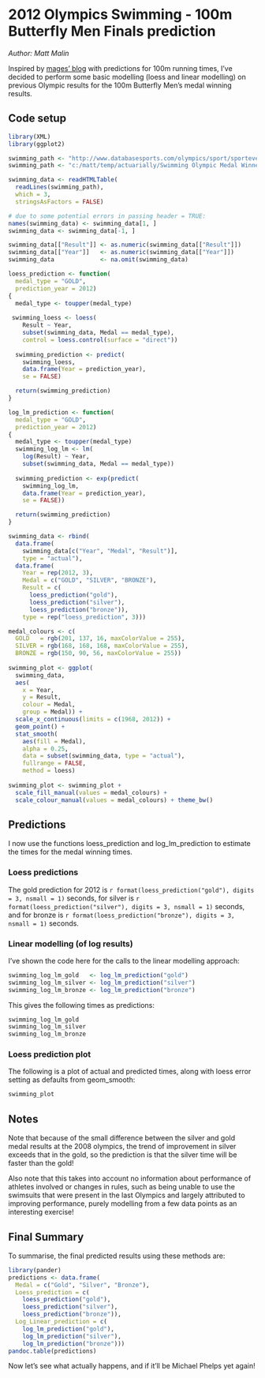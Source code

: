 # 2012 Olympics Swimming - 100m Butterfly Men Finals prediction

*Author: Matt Malin*

Inspired by [mages' blog](http://lamages.blogspot.co.uk/2012/07/london-olympics-and-prediction-for-100m.html)
with predictions for 100m running times, I've decided to perform some basic 
modelling (loess and linear modelling) on previous Olympic results for the 100m 
Butterfly Men's medal winning results.

## Code setup
```r
library(XML)
library(ggplot2)

swimming_path <- "http://www.databasesports.com/olympics/sport/sportevent.htm?sp=SWI&enum=200"
swimming_path <- "c:/matt/temp/actuarially/Swimming Olympic Medal Winners.htm"

swimming_data <- readHTMLTable(
  readLines(swimming_path), 
  which = 3, 
  stringsAsFactors = FALSE)

# due to some potential errors in passing header = TRUE:
names(swimming_data) <- swimming_data[1, ]
swimming_data <- swimming_data[-1, ]

swimming_data[["Result"]] <- as.numeric(swimming_data[["Result"]])
swimming_data[["Year"]]   <- as.numeric(swimming_data[["Year"]])
swimming_data             <- na.omit(swimming_data)

loess_prediction <- function(
  medal_type = "GOLD", 
  prediction_year = 2012) 
{
  medal_type <- toupper(medal_type)
 
 swimming_loess <- loess(
    Result ~ Year, 
    subset(swimming_data, Medal == medal_type),
    control = loess.control(surface = "direct"))
  
  swimming_prediction <- predict(
    swimming_loess, 
	data.frame(Year = prediction_year), 
	se = FALSE)

  return(swimming_prediction)
}

log_lm_prediction <- function(
  medal_type = "GOLD", 
  prediction_year = 2012) 
{
  medal_type <- toupper(medal_type)
  swimming_log_lm <- lm(
    log(Result) ~ Year, 
    subset(swimming_data, Medal == medal_type))
  
  swimming_prediction <- exp(predict(
    swimming_log_lm, 
	data.frame(Year = prediction_year), 
	se = FALSE))

  return(swimming_prediction)
}

swimming_data <- rbind(
  data.frame(
    swimming_data[c("Year", "Medal", "Result")], 
	type = "actual"),
  data.frame(
    Year = rep(2012, 3),
	Medal = c("GOLD", "SILVER", "BRONZE"),
	Result = c(
	  loess_prediction("gold"), 
	  loess_prediction("silver"),
	  loess_prediction("bronze")),
	type = rep("loess_prediction", 3)))

medal_colours <- c(
  GOLD   = rgb(201, 137, 16, maxColorValue = 255),
  SILVER = rgb(168, 168, 168, maxColorValue = 255),
  BRONZE = rgb(150, 90, 56, maxColorValue = 255))
		
swimming_plot <- ggplot(
  swimming_data,
  aes(
    x = Year, 
	y = Result, 
	colour = Medal, 
	group = Medal)) + 
  scale_x_continuous(limits = c(1968, 2012)) +
  geom_point() + 
  stat_smooth(
    aes(fill = Medal), 
	alpha = 0.25, 
	data = subset(swimming_data, type = "actual"), 
	fullrange = FALSE, 
	method = loess)
	
swimming_plot <- swimming_plot + 
  scale_fill_manual(values = medal_colours) + 
  scale_colour_manual(values = medal_colours) + theme_bw()
```

## Predictions
I now use the functions loess_prediction and log_lm_prediction to estimate the
times for the medal winning times.

### Loess predictions
The gold prediction for 2012 is `r format(loess_prediction("gold"), digits = 3, nsmall = 1)` seconds, for silver is `r format(loess_prediction("silver"), digits = 3, nsmall = 1)` seconds, and for bronze is `r format(loess_prediction("bronze"), digits = 3, nsmall = 1)` seconds.

### Linear modelling (of log results)
I've shown the code here for the calls to the linear modelling approach:

```r
swimming_log_lm_gold   <- log_lm_prediction("gold")
swimming_log_lm_silver <- log_lm_prediction("silver")
swimming_log_lm_bronze <- log_lm_prediction("bronze")
```

This gives the following times as predictions:

```r
swimming_log_lm_gold
swimming_log_lm_silver
swimming_log_lm_bronze
```

### Loess prediction plot
The following is a plot of actual and predicted times, along with loess error
setting as defaults from geom_smooth:

```r
swimming_plot
```

## Notes

Note that because of the small difference between the silver and gold medal 
results at the 2008 olympics, the trend of improvement in silver exceeds that
in the gold, so the prediction is that the silver time will be faster than the 
gold!

Also note that this takes into account no information about performance of 
athletes involved or changes in rules, such as being unable to use the swimsuits
that were present in the last Olympics and largely attributed to improving 
performance, purely modelling from a few data points as an interesting exercise!

## Final Summary

To summarise, the final predicted results using these methods are:
```r
library(pander)
predictions <- data.frame(
  Medal = c("Gold", "Silver", "Bronze"),
  Loess_prediction = c(
    loess_prediction("gold"),
    loess_prediction("silver"),
    loess_prediction("bronze")),
  Log_Linear_prediction = c(
    log_lm_prediction("gold"),
    log_lm_prediction("silver"),
    log_lm_prediction("bronze")))
pandoc.table(predictions)
```

Now let's see what actually happens, and if it'll be Michael Phelps yet again!